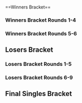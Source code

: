 {{DISPLAYTITLE:Kings of the North 4: ''Melee'' Singles Bracket}}{{SetGame|melee}}
{{tabs static
|name1=Overview
|link1=Kings of the North/4/Melee
|name2=Singles Bracket
|link2=Kings of the North/4/Melee/Singles Bracket
|name3=Doubles Bracket
|link3=Kings of the North/4/Melee/Doubles Bracket
|This=2
}}<br/>
==Winners Bracket==
===Winners Bracket Rounds 1-4===
{{128DEWBracketA
<!--Round of 128-->
|r1m1p1=Professor Pro |r1m1p1flag=gb |r1m1p1score={{win}} |r1m1win=1
|r1m1p2=Bye |r1m1p2flag= |r1m1p2score=
|r1m2p1=TylerD |r1m2p1flag= |r1m2p1score=0 |r1m2win=2
|r1m2p2=Shortin' Brek |r1m2p2flag= |r1m2p2score=2
|r1m3p1=Tydel |r1m3p1flag= |r1m3p1score={{win}} |r1m3win=1
|r1m3p2=Bye |r1m3p2flag= |r1m3p2score=
|r1m4p1=SQRL |r1m4p1flag= |r1m4p1score=2 |r1m4win=1
|r1m4p2=BPhantom |r1m4p2flag= |r1m4p2score=0
|r1m5p1=Inui |r1m5p1flag=us |r1m5p1score={{win}} |r1m5win=1
|r1m5p2=Bye |r1m5p2flag= |r1m5p2score=
|r1m6p1=DireDrop |r1m6p1flag= |r1m6p1score= |r1m6win=2
|r1m6p2=Xarann |r1m6p2flag= |r1m6p2score={{win}}
|r1m7p1=Sveet |r1m7p1flag= |r1m7p1score={{win}} |r1m7win=1
|r1m7p2=Bye |r1m7p2flag= |r1m7p2score=
|r1m8p1=Gundy |r1m8p1flag= |r1m8p1score=1 |r1m8win=2
|r1m8p2=Bobcat Duff |r1m8p2flag= |r1m8p2score=2
|r1m9p1=Vro |r1m9p1flag=us |r1m9p1score={{win}} |r1m9win=1
|r1m9p2=Bye |r1m9p2flag= |r1m9p2score=
|r1m10p1=Jacky |r1m10p1flag= |r1m10p1score=1 |r1m10win=2
|r1m10p2=Yankee |r1m10p2flag= |r1m10p2score=2
|r1m11p1=King Fedora |r1m11p1flag= |r1m11p1score={{win}} |r1m11win=1
|r1m11p2=Bye |r1m11p2flag= |r1m11p2score=
|r1m12p1=Chexr |r1m12p1flag= |r1m12p1score=2 |r1m12win=1
|r1m12p2=Feesh |r1m12p2flag= |r1m12p2score=0
|r1m13p1=Pseudo Turtle |r1m13p1flag= |r1m13p1score={{win}} |r1m13win=1
|r1m13p2=Bye |r1m13p2flag= |r1m13p2score=
|r1m14p1=Foxptions |r1m14p1flag= |r1m14p1score=2 |r1m14win=1
|r1m14p2=JustJoe |r1m14p2flag= |r1m14p2score=0
|r1m15p1=Ellis |r1m15p1flag= |r1m15p1score={{win}} |r1m15win=1
|r1m15p2=Bye |r1m15p2flag= |r1m15p2score=
|r1m16p1=Doughboy |r1m16p1flag= |r1m16p1score=0 |r1m16win=2
|r1m16p2=GioGio |r1m16p2flag= |r1m16p2score=2
|r1m17p1=Kels |r1m17p1flag=us |r1m17p1score={{win}} |r1m17win=1
|r1m17p2=Bye |r1m17p2flag= |r1m17p2score=
|r1m18p1=Gundersen |r1m18p1flag= |r1m18p1score=0 |r1m18win=2
|r1m18p2=Kuhls |r1m18p2flag= |r1m18p2score=2
|r1m19p1=Gerby |r1m19p1flag= |r1m19p1score={{win}} |r1m19win=1
|r1m19p2=Bye |r1m19p2flag= |r1m19p2score=
|r1m20p1=Triple R |r1m20p1flag=us |r1m20p1score=2 |r1m20win=1
|r1m20p2=LSDX |r1m20p2flag= |r1m20p2score=0
|r1m21p1=Markow |r1m21p1flag= |r1m21p1score={{win}} |r1m21win=1
|r1m21p2=Bye |r1m21p2flag= |r1m21p2score=
|r1m22p1=revpointo |r1m22p1flag= |r1m22p1score=2 |r1m22win=1
|r1m22p2=Jorge |r1m22p2flag= |r1m22p2score=0
|r1m23p1=Sago |r1m23p1flag=us |r1m23p1score={{win}} |r1m23win=1
|r1m23p2=Bye |r1m23p2flag= |r1m23p2score=
|r1m24p1=Moy |r1m24p1flag= |r1m24p1score=2 |r1m24win=1
|r1m24p2=ahampster |r1m24p2flag= |r1m24p2score=0
|r1m25p1=Fishaman P |r1m25p1flag= |r1m25p1score={{win}} |r1m25win=1
|r1m25p2=Bye |r1m25p2flag= |r1m25p2score=
|r1m26p1=Oven (not here) |r1m26p1flag= |r1m26p1score=0 |r1m26win=2
|r1m26p2=Lawngarms |r1m26p2flag= |r1m26p2score=2
|r1m27p1=Zicore |r1m27p1flag= |r1m27p1score={{win}} |r1m27win=1
|r1m27p2=Bye |r1m27p2flag= |r1m27p2score=
|r1m28p1=Portals |r1m28p1flag= |r1m28p1score=2 |r1m28win=1
|r1m28p2=Legendary TangMang |r1m28p2flag= |r1m28p2score=0
|r1m29p1=ORLY |r1m29p1flag=us |r1m29p1score={{win}} |r1m29win=1
|r1m29p2=Bye |r1m29p2flag= |r1m29p2score=
|r1m30p1=Eggy |r1m30p1flag= |r1m30p1score=2 |r1m30win=1
|r1m30p2=Flux |r1m30p2flag= |r1m30p2score=0
|r1m31p1=AbsentPage |r1m31p1flag=us |r1m31p1score={{win}} |r1m31win=1
|r1m31p2=Bye |r1m31p2flag= |r1m31p2score=
|r1m32p1=Starman |r1m32p1flag= |r1m32p1score=2 |r1m32win=1
|r1m32p2=flatline |r1m32p2flag= |r1m32p2score=0
|r1m33p1=The Moon |r1m33p1flag=us |r1m33p1score={{win}} |r1m33win=1
|r1m33p2=Bye |r1m33p2flag= |r1m33p2score=
|r1m34p1=Danil |r1m34p1flag= |r1m34p1score=2 |r1m34win=1
|r1m34p2=Spencer |r1m34p2flag= |r1m34p2score=0
|r1m35p1=Landry! |r1m35p1flag= |r1m35p1score={{win}} |r1m35win=1
|r1m35p2=Bye |r1m35p2flag= |r1m35p2score=
|r1m36p1=Der_Hund |r1m36p1flag= |r1m36p1score=2 |r1m36win=1
|r1m36p2=ScottyOB |r1m36p2flag= |r1m36p2score=0
|r1m37p1=Scythe |r1m37p1flag=us |r1m37p1score={{win}} |r1m37win=1
|r1m37p2=Bye |r1m37p2flag= |r1m37p2score=
|r1m38p1=GGDoe |r1m38p1flag= |r1m38p1score={{win}} |r1m38win=1
|r1m38p2=Inferno Jack |r1m38p2flag= |r1m38p2score=DQ
|r1m39p1=@TryceBlazer |r1m39p1flag= |r1m39p1score={{win}} |r1m39win=1
|r1m39p2=Bye |r1m39p2flag= |r1m39p2score=
|r1m40p1=Kyle |r1m40p1flag= |r1m40p1score=2 |r1m40win=1
|r1m40p2=Uncle Onion |r1m40p2flag= |r1m40p2score=0
|r1m41p1=G$ |r1m41p1flag=us |r1m41p1score={{win}} |r1m41win=1
|r1m41p2=Bye |r1m41p2flag= |r1m41p2score=
|r1m42p1=Yohobojoe |r1m42p1flag= |r1m42p1score=1 |r1m42win=2
|r1m42p2=Elephante |r1m42p2flag= |r1m42p2score=2
|r1m43p1=Will Pickles |r1m43p1flag= |r1m43p1score={{win}} |r1m43win=1
|r1m43p2=Bye |r1m43p2flag= |r1m43p2score=
|r1m44p1=Bawstin |r1m44p1flag= |r1m44p1score=2 |r1m44win=1
|r1m44p2=Simple |r1m44p2flag= |r1m44p2score=0
|r1m45p1=SanchAZ |r1m45p1flag= |r1m45p1score={{win}} |r1m45win=1
|r1m45p2=Bye |r1m45p2flag= |r1m45p2score=
|r1m46p1=Backwards_Hat |r1m46p1flag= |r1m46p1score=0 |r1m46win=2
|r1m46p2=3P BAABYY |r1m46p2flag= |r1m46p2score=2
|r1m47p1=Josh |r1m47p1flag= |r1m47p1score={{win}} |r1m47win=1
|r1m47p2=Bye |r1m47p2flag= |r1m47p2score=
|r1m48p1=Nox |r1m48p1flag= |r1m48p1score=2 |r1m48win=1
|r1m48p2=Slogs |r1m48p2flag= |r1m48p2score=0
|r1m49p1=Prince Abu |r1m49p1flag=us |r1m49p1score={{win}} |r1m49win=1
|r1m49p2=Bye |r1m49p2flag= |r1m49p2score=
|r1m50p1=MrBoffo |r1m50p1flag= |r1m50p1score=0 |r1m50win=2
|r1m50p2=Karma (Ostrich Glue) |r1m50p2flag= |r1m50p2score=2
|r1m51p1=PRZ |r1m51p1flag= |r1m51p1score={{win}} |r1m51win=1
|r1m51p2=Bye |r1m51p2flag= |r1m51p2score=
|r1m52p1=Wakenvape |r1m52p1flag= |r1m52p1score=2 |r1m52win=1
|r1m52p2=ThisSideDown |r1m52p2flag= |r1m52p2score=0
|r1m53p1=JR |r1m53p1flag= |r1m53p1score={{win}} |r1m53win=1
|r1m53p2=Bye |r1m53p2flag= |r1m53p2score=
|r1m54p1=Grasshoppa |r1m54p1flag= |r1m54p1score=2 |r1m54win=1
|r1m54p2=Thick Nickel |r1m54p2flag= |r1m54p2score=0
|r1m55p1=B.o.B |r1m55p1flag= |r1m55p1score={{win}} |r1m55win=1
|r1m55p2=Bye |r1m55p2flag= |r1m55p2score=
|r1m56p1=Ryou |r1m56p1flag= |r1m56p1score=2 |r1m56win=1
|r1m56p2=Narbs |r1m56p2flag= |r1m56p2score=0
|r1m57p1=Mundungu |r1m57p1flag=us |r1m57p1score={{win}} |r1m57win=1
|r1m57p2=Bye |r1m57p2flag= |r1m57p2score=
|r1m58p1=Flashburn 117 |r1m58p1flag= |r1m58p1score=0 |r1m58win=2
|r1m58p2=Shiro |r1m58p2flag= |r1m58p2score=2
|r1m59p1=Obi the Trillest |r1m59p1flag= |r1m59p1score={{win}} |r1m59win=1
|r1m59p2=Bye |r1m59p2flag= |r1m59p2score=
|r1m60p1=Tenrye |r1m60p1flag= |r1m60p1score=2 |r1m60win=1
|r1m60p2=DDHS |r1m60p2flag= |r1m60p2score=0
|r1m61p1=Iateyourpie |r1m61p1flag=us |r1m61p1score={{win}} |r1m61win=1
|r1m61p2=Bye |r1m61p2flag= |r1m61p2score=
|r1m62p1=Tales |r1m62p1flag= |r1m62p1score=0 |r1m62win=2
|r1m62p2=yuk |r1m62p2flag= |r1m62p2score=2
|r1m63p1=Solar Bear |r1m63p1flag= |r1m63p1score={{win}} |r1m63win=1
|r1m63p2=Bye |r1m63p2flag= |r1m63p2score=
|r1m64p1=Airy |r1m64p1flag= |r1m64p1score=2 |r1m64win=1
|r1m64p2=Intern |r1m64p2flag= |r1m64p2score=1

<!--Round of 64-->
|r2m1p1=Professor Pro |r2m1p1flag=gb |r2m1p1score=2 |r2m1win=1
|r2m1p2=Shortin' Brek |r2m1p2flag= |r2m1p2score=0
|r2m2p1=Tydel |r2m2p1flag= |r2m2p1score=1 |r2m2win=2
|r2m2p2=SQRL |r2m2p2flag= |r2m2p2score=2
|r2m3p1=Inui |r2m3p1flag=us |r2m3p1score=2 |r2m3win=1
|r2m3p2=Xarann |r2m3p2flag= |r2m3p2score=0
|r2m4p1=Sveet |r2m4p1flag= |r2m4p1score=2 |r2m4win=1
|r2m4p2=Bobcat Duff |r2m4p2flag= |r2m4p2score=0
|r2m5p1=Vro |r2m5p1flag=us |r2m5p1score=2 |r2m5win=1
|r2m5p2=Yankee |r2m5p2flag= |r2m5p2score=0
|r2m6p1=King Fedora |r2m6p1flag= |r2m6p1score=0 |r2m6win=2
|r2m6p2=Chexr |r2m6p2flag= |r2m6p2score=2
|r2m7p1=Pseudo Turtle |r2m7p1flag= |r2m7p1score=2 |r2m7win=1
|r2m7p2=Foxptions |r2m7p2flag= |r2m7p2score=0
|r2m8p1=Ellis |r2m8p1flag= |r2m8p1score=0 |r2m8win=2
|r2m8p2=GioGio |r2m8p2flag= |r2m8p2score=2
|r2m9p1=Kels |r2m9p1flag=us |r2m9p1score=2 |r2m9win=1
|r2m9p2=Kuhls |r2m9p2flag= |r2m9p2score=0
|r2m10p1=Gerby |r2m10p1flag= |r2m10p1score=0 |r2m10win=2
|r2m10p2=Triple R |r2m10p2flag=us |r2m10p2score=2
|r2m11p1=Markow |r2m11p1flag= |r2m11p1score=2 |r2m11win=1
|r2m11p2=revpointo |r2m11p2flag= |r2m11p2score=0
|r2m12p1=Sago |r2m12p1flag=us |r2m12p1score=2 |r2m12win=1
|r2m12p2=Moy |r2m12p2flag= |r2m12p2score=0
|r2m13p1=Fishaman P |r2m13p1flag= |r2m13p1score=2 |r2m13win=1
|r2m13p2=Lawngarms |r2m13p2flag= |r2m13p2score=1
|r2m14p1=Zicore |r2m14p1flag= |r2m14p1score=2 |r2m14win=1
|r2m14p2=Portals |r2m14p2flag= |r2m14p2score=0
|r2m15p1=ORLY |r2m15p1flag=us |r2m15p1score=2 |r2m15win=1
|r2m15p2=Eggy |r2m15p2flag= |r2m15p2score=1
|r2m16p1=AbsentPage |r2m16p1flag=us |r2m16p1score=2 |r2m16win=1
|r2m16p2=Starman |r2m16p2flag= |r2m16p2score=1
|r2m17p1=The Moon |r2m17p1flag=us |r2m17p1score={{win}} |r2m17win=1
|r2m17p2=Danil |r2m17p2flag= |r2m17p2score=DQ
|r2m18p1=Landry! |r2m18p1flag= |r2m18p1score=0 |r2m18win=2
|r2m18p2=Der_Hund |r2m18p2flag= |r2m18p2score=2
|r2m19p1=Scythe |r2m19p1flag=us |r2m19p1score=2 |r2m19win=1
|r2m19p2=GGDoe |r2m19p2flag= |r2m19p2score=0
|r2m20p1=@TryceBlazer |r2m20p1flag= |r2m20p1score=2 |r2m20win=1
|r2m20p2=Kyle |r2m20p2flag= |r2m20p2score=0
|r2m21p1=G$ |r2m21p1flag=us |r2m21p1score=2 |r2m21win=1
|r2m21p2=Elephante |r2m21p2flag= |r2m21p2score=0
|r2m22p1=Will Pickles |r2m22p1flag= |r2m22p1score=0 |r2m22win=2
|r2m22p2=Bawstin |r2m22p2flag= |r2m22p2score=2
|r2m23p1=SanchAZ |r2m23p1flag= |r2m23p1score=2 |r2m23win=1
|r2m23p2=3P BAABYY |r2m23p2flag= |r2m23p2score=0
|r2m24p1=Josh |r2m24p1flag= |r2m24p1score=2 |r2m24win=1
|r2m24p2=Nox |r2m24p2flag= |r2m24p2score=1
|r2m25p1=Prince Abu |r2m25p1flag=us |r2m25p1score=2 |r2m25win=1
|r2m25p2=Karma (Ostrich Glue) |r2m25p2flag= |r2m25p2score=0
|r2m26p1=PRZ |r2m26p1flag= |r2m26p1score=2 |r2m26win=1
|r2m26p2=Wakenvape |r2m26p2flag= |r2m26p2score=0
|r2m27p1=JR |r2m27p1flag= |r2m27p1score=2 |r2m27win=1
|r2m27p2=Grasshoppa |r2m27p2flag= |r2m27p2score=0
|r2m28p1=B.o.B |r2m28p1flag= |r2m28p1score=2 |r2m28win=1
|r2m28p2=Ryou |r2m28p2flag= |r2m28p2score=0
|r2m29p1=Mundungu |r2m29p1flag=us |r2m29p1score=2 |r2m29win=1
|r2m29p2=Shiro |r2m29p2flag= |r2m29p2score=0
|r2m30p1=Obi the Trillest |r2m30p1flag= |r2m30p1score=0 |r2m30win=2
|r2m30p2=Tenrye |r2m30p2flag= |r2m30p2score=2
|r2m31p1=Iateyourpie |r2m31p1flag=us |r2m31p1score=2 |r2m31win=1
|r2m31p2=yuk |r2m31p2flag= |r2m31p2score=0
|r2m32p1=Solar Bear |r2m32p1flag= |r2m32p1score=2 |r2m32win=1
|r2m32p2=Airy |r2m32p2flag= |r2m32p2score=1

<!--Round of 32-->
|r3m1p1=Professor Pro |r3m1p1flag=gb |r3m1p1score=2 |r3m1win=1
|r3m1p2=SQRL |r3m1p2flag= |r3m1p2score=0
|r3m2p1=Inui |r3m2p1flag=us |r3m2p1score=2 |r3m2win=1
|r3m2p2=Sveet |r3m2p2flag= |r3m2p2score=0
|r3m3p1=Vro |r3m3p1flag=us |r3m3p1score=2 |r3m3win=1
|r3m3p2=Chexr |r3m3p2flag= |r3m3p2score=0
|r3m4p1=Pseudo Turtle |r3m4p1flag= |r3m4p1score=2 |r3m4win=1
|r3m4p2=GioGio |r3m4p2flag= |r3m4p2score=0
|r3m5p1=Kels |r3m5p1flag=us |r3m5p1score=2 |r3m5win=1
|r3m5p2=Triple R |r3m5p2flag=us |r3m5p2score=0
|r3m6p1=Markow |r3m6p1flag= |r3m6p1score=2 |r3m6win=1
|r3m6p2=Sago |r3m6p2flag=us |r3m6p2score=0
|r3m7p1=Fishaman P |r3m7p1flag= |r3m7p1score=0 |r3m7win=2
|r3m7p2=Zicore |r3m7p2flag= |r3m7p2score=2
|r3m8p1=ORLY |r3m8p1flag=us |r3m8p1score=2 |r3m8win=1
|r3m8p2=AbsentPage |r3m8p2flag=us |r3m8p2score=0
|r3m9p1=The Moon |r3m9p1flag=us |r3m9p1score=2 |r3m9win=1
|r3m9p2=Der_Hund |r3m9p2flag= |r3m9p2score=0
|r3m10p1=Scythe |r3m10p1flag=us |r3m10p1score=2 |r3m10win=1
|r3m10p2=@TryceBlazer |r3m10p2flag= |r3m10p2score=0
|r3m11p1=G$ |r3m11p1flag=us |r3m11p1score=2 |r3m11win=1
|r3m11p2=Bawstin |r3m11p2flag= |r3m11p2score=0
|r3m12p1=SanchAZ |r3m12p1flag= |r3m12p1score=2 |r3m12win=1
|r3m12p2=Josh |r3m12p2flag= |r3m12p2score=0
|r3m13p1=Prince Abu |r3m13p1flag=us |r3m13p1score=2 |r3m13win=1
|r3m13p2=PRZ |r3m13p2flag= |r3m13p2score=1
|r3m14p1=JR |r3m14p1flag= |r3m14p1score=2 |r3m14win=1
|r3m14p2=B.o.B |r3m14p2flag= |r3m14p2score=0
|r3m15p1=Mundungu |r3m15p1flag=us |r3m15p1score=2 |r3m15win=1
|r3m15p2=Tenrye |r3m15p2flag= |r3m15p2score=1
|r3m16p1=Iateyourpie |r3m16p1flag=us |r3m16p1score=2 |r3m16win=1
|r3m16p2=Solar Bear |r3m16p2flag= |r3m16p2score=0

<!--Round of 16-->
|r4m1p1=Professor Pro |r4m1p1flag=gb |r4m1p1score=2 |r4m1win=1
|r4m1p2=Inui |r4m1p2flag=us |r4m1p2score=0
|r4m2p1=Vro |r4m2p1flag=us |r4m2p1score=2 |r4m2win=1
|r4m2p2=Pseudo Turtle |r4m2p2flag= |r4m2p2score=0
|r4m3p1=Kels |r4m3p1flag=us |r4m3p1score=2 |r4m3win=1
|r4m3p2=Markow |r4m3p2flag= |r4m3p2score=0
|r4m4p1=Zicore |r4m4p1flag= |r4m4p1score=0 |r4m4win=2
|r4m4p2=ORLY |r4m4p2flag=us |r4m4p2score=2
|r4m5p1=The Moon |r4m5p1flag=us |r4m5p1score=2 |r4m5win=1
|r4m5p2=Scythe |r4m5p2flag=us |r4m5p2score=0
|r4m6p1=G$ |r4m6p1flag=us |r4m6p1score=2 |r4m6win=1
|r4m6p2=SanchAZ |r4m6p2flag= |r4m6p2score=1
|r4m7p1=Prince Abu |r4m7p1flag=us |r4m7p1score=2 |r4m7win=1
|r4m7p2=JR |r4m7p2flag= |r4m7p2score=0
|r4m8p1=Mundungu |r4m8p1flag=us |r4m8p1score=2 |r4m8win=1
|r4m8p2=Iateyourpie |r4m8p2flag=us |r4m8p2score=0
}}
===Winners Bracket Rounds 5-6===
{{8DEWBracketA
|R1=Winners Round 5
|R2=Winners Round 6

<!-- Quarterfinals -->
|r1m1p1=Professor Pro |r1m1p1flag=gb |r1m1p1score=2
|r1m1p2=Vro |r1m1p2flag=us |r1m1p2score=1
|r1m1win=1

|r1m2p1=Kels |r1m2p1flag=us |r1m2p1score=2
|r1m2p2=ORLY |r1m2p2flag=us |r1m2p2score=0 
|r1m2win=1

|r1m3p1=The Moon |r1m3p1flag=us |r1m3p1score=2
|r1m3p2=G$ |r1m3p2flag=us |r1m3p2score=0
|r1m3win=1

|r1m4p1=Prince Abu |r1m4p1flag=us |r1m4p1score=2
|r1m4p2=Mundungu |r1m4p2flag=us |r1m4p2score=0 
|r1m4win=1

<!-- SEMIFINALS -->
|r2m1p1=Professor Pro |r2m1p1flag=gb |r2m1p1score=3
|r2m1p2=Kels |r2m1p2flag=us |r2m1p2score=1
|r2m1win=1

|r2m2p1=The Moon |r2m2p1flag=us |r2m2p1score=3
|r2m2p2=Prince Abu |r2m2p2flag=us |r2m2p2score=1
|r2m2win=1
}}
==Losers Bracket==
===Losers Bracket Rounds 1-5===
{{96DELBracketSmwA
|tourneylink=Kings of the North/4/Melee
|tourneyname=Kings of the North 4
|l1placement=65-96
|l2placement=49-64
|l3placement=33-48
|l4placement=25-32
|l5placement=17-24

<!--Round 1-->
|l1m1p1=Airy |l1m1p1flag= |l1m1p1score=2
|l1m1p2=TylerD |l1m1p2flag= |l1m1p2score=0
|l1m1win=1
|l1m2p1=yuk |l1m2p1flag= |l1m2p1score=2
|l1m2p2=BPhantom |l1m2p2flag= |l1m2p2score=0
|l1m2win=1
|l1m3p1=Obi the Trillest |l1m3p1flag= |l1m3p1score={{win}}
|l1m3p2=DireDrop |l1m3p2flag= |l1m3p2score=DQ
|l1m3win=1
|l1m4p1=Shiro |l1m4p1flag= |l1m4p1score=2
|l1m4p2=Gundy |l1m4p2flag= |l1m4p2score=0
|l1m4win=1
|l1m5p1=Ryou |l1m5p1flag= |l1m5p1score=2
|l1m5p2=Jacky |l1m5p2flag= |l1m5p2score=0
|l1m5win=1
|l1m6p1=Grasshoppa |l1m6p1flag= |l1m6p1score=2
|l1m6p2=Feesh |l1m6p2flag= |l1m6p2score=0
|l1m6win=1
|l1m7p1=Wakenvape |l1m7p1flag= |l1m7p1score=2
|l1m7p2=JustJoe |l1m7p2flag= |l1m7p2score=0
|l1m7win=1
|l1m8p1=Karma (Ostrich Glue) |l1m8p1flag= |l1m8p1score=2
|l1m8p2=Doughboy |l1m8p2flag= |l1m8p2score=0
|l1m8win=1
|l1m9p1=Nox |l1m9p1flag= |l1m9p1score=1
|l1m9p2=Gundersen |l1m9p2flag= |l1m9p2score=2
|l1m9win=2
|l1m10p1=3P BAABYY |l1m10p1flag= |l1m10p1score=0
|l1m10p2=LSDX |l1m10p2flag= |l1m10p2score=2
|l1m10win=2
|l1m11p1=Will Pickles |l1m11p1flag= |l1m11p1score=2
|l1m11p2=Jorge |l1m11p2flag= |l1m11p2score=0
|l1m11win=1
|l1m12p1=Elephante |l1m12p1flag= |l1m12p1score=2
|l1m12p2=ahampster |l1m12p2flag= |l1m12p2score=0
|l1m12win=1
|l1m13p1=Kyle |l1m13p1flag= |l1m13p1score={{win}}
|l1m13p2=Oven (not here) |l1m13p2flag= |l1m13p2score=DQ
|l1m13win=1
|l1m14p1=GGDoe |l1m14p1flag= |l1m14p1score=1
|l1m14p2=Legendary TangMang |l1m14p2flag= |l1m14p2score=2
|l1m14win=2
|l1m15p1=Landry! |l1m15p1flag= |l1m15p1score=2
|l1m15p2=Flux |l1m15p2flag= |l1m15p2score=0
|l1m15win=1
|l1m16p1=Danil |l1m16p1flag= |l1m16p1score=2
|l1m16p2=flatline |l1m16p2flag= |l1m16p2score=0
|l1m16win=1
|l1m17p1=Starman |l1m17p1flag= |l1m17p1score=2
|l1m17p2=Spencer |l1m17p2flag= |l1m17p2score=0
|l1m17win=1
|l1m18p1=Eggy |l1m18p1flag= |l1m18p1score=2
|l1m18p2=ScottyOB |l1m18p2flag= |l1m18p2score=0
|l1m18win=1
|l1m19p1=Portals |l1m19p1flag= |l1m19p1score={{win}}
|l1m19p2=Inferno Jack |l1m19p2flag= |l1m19p2score=DQ
|l1m19win=1
|l1m20p1=Lawngarms |l1m20p1flag= |l1m20p1score=2
|l1m20p2=Uncle Onion |l1m20p2flag= |l1m20p2score=1
|l1m20win=1
|l1m21p1=Moy |l1m21p1flag= |l1m21p1score={{win}}
|l1m21p2=Yohobojoe |l1m21p2flag= |l1m21p2score=DQ
|l1m21win=1
|l1m22p1=revpointo |l1m22p1flag= |l1m22p1score=2
|l1m22p2=Simple |l1m22p2flag= |l1m22p2score=0
|l1m22win=1
|l1m23p1=Gerby |l1m23p1flag= |l1m23p1score=2
|l1m23p2=Backwards_Hat |l1m23p2flag= |l1m23p2score=1
|l1m23win=1
|l1m24p1=Kuhls |l1m24p1flag= |l1m24p1score=2
|l1m24p2=Slogs |l1m24p2flag= |l1m24p2score=0
|l1m24win=1
|l1m25p1=Ellis |l1m25p1flag= |l1m25p1score=DQ
|l1m25p2=MrBoffo |l1m25p2flag= |l1m25p2score={{win}}
|l1m25win=2
|l1m26p1=Foxptions |l1m26p1flag= |l1m26p1score=2
|l1m26p2=ThisSideDown |l1m26p2flag= |l1m26p2score=0
|l1m26win=1
|l1m27p1=King Fedora |l1m27p1flag= |l1m27p1score=2
|l1m27p2=Thick Nickel |l1m27p2flag= |l1m27p2score=0
|l1m27win=1
|l1m28p1=Yankee |l1m28p1flag= |l1m28p1score=2
|l1m28p2=Narbs |l1m28p2flag= |l1m28p2score=0
|l1m28win=1
|l1m29p1=Bobcat Duff |l1m29p1flag= |l1m29p1score=0
|l1m29p2=Flashburn 117 |l1m29p2flag= |l1m29p2score=2
|l1m29win=2
|l1m30p1=Xarann |l1m30p1flag= |l1m30p1score=1
|l1m30p2=DDHS |l1m30p2flag= |l1m30p2score=2
|l1m30win=2
|l1m31p1=Tydel |l1m31p1flag= |l1m31p1score=2
|l1m31p2=Tales |l1m31p2flag= |l1m31p2score=0
|l1m31win=1
|l1m32p1=Shortin' Brek |l1m32p1flag= |l1m32p1score=2
|l1m32p2=Intern |l1m32p2flag= |l1m32p2score=1
|l1m32win=1

<!--Round 2-->
|l2m1p1=Airy |l2m1p1flag= |l2m1p1score=0
|l2m1p2=yuk |l2m1p2flag= |l2m1p2score=2
|l2m1win=2
|l2m2p1=Obi the Trillest |l2m2p1flag= |l2m2p1score=2
|l2m2p2=Shiro |l2m2p2flag= |l2m2p2score=0
|l2m2win=1
|l2m3p1=Ryou |l2m3p1flag= |l2m3p1score=0
|l2m3p2=Grasshoppa |l2m3p2flag= |l2m3p2score=2
|l2m3win=2
|l2m4p1=Wakenvape |l2m4p1flag= |l2m4p1score=0
|l2m4p2=Karma (Ostrich Glue) |l2m4p2flag= |l2m4p2score=2
|l2m4win=2
|l2m5p1=Gundersen |l2m5p1flag= |l2m5p1score=2
|l2m5p2=LSDX |l2m5p2flag= |l2m5p2score=1
|l2m5win=1
|l2m6p1=Will Pickles |l2m6p1flag= |l2m6p1score=0
|l2m6p2=Elephante |l2m6p2flag= |l2m6p2score=2
|l2m6win=2
|l2m7p1=Kyle |l2m7p1flag= |l2m7p1score=2
|l2m7p2=Legendary TangMang |l2m7p2flag= |l2m7p2score=0
|l2m7win=1
|l2m8p1=Landry! |l2m8p1flag= |l2m8p1score=2
|l2m8p2=Danil |l2m8p2flag= |l2m8p2score=0
|l2m8win=1
|l2m9p1=Starman |l2m9p1flag= |l2m9p1score=0
|l2m9p2=Eggy |l2m9p2flag= |l2m9p2score=2
|l2m9win=2
|l2m10p1=Portals |l2m10p1flag= |l2m10p1score=2
|l2m10p2=Lawngarms |l2m10p2flag= |l2m10p2score=1
|l2m10win=1
|l2m11p1=Moy |l2m11p1flag= |l2m11p1score=2
|l2m11p2=revpointo |l2m11p2flag= |l2m11p2score=0
|l2m11win=1
|l2m12p1=Gerby |l2m12p1flag= |l2m12p1score=0
|l2m12p2=Kuhls |l2m12p2flag= |l2m12p2score=2
|l2m12win=2
|l2m13p1=MrBoffo |l2m13p1flag= |l2m13p1score=0
|l2m13p2=Foxptions |l2m13p2flag= |l2m13p2score=2
|l2m13win=2
|l2m14p1=King Fedora |l2m14p1flag= |l2m14p1score=2
|l2m14p2=Yankee |l2m14p2flag= |l2m14p2score=1
|l2m14win=1
|l2m15p1=Flashburn 117 |l2m15p1flag= |l2m15p1score=2
|l2m15p2=DDHS |l2m15p2flag= |l2m15p2score=0
|l2m15win=1
|l2m16p1=Tydel |l2m16p1flag= |l2m16p1score=2
|l2m16p2=Shortin' Brek |l2m16p2flag= |l2m16p2score=1
|l2m16win=1

<!--Round 3-->
|l3m1p1=AbsentPage |l3m1p1flag=us |l3m1p1score=2
|l3m1p2=yuk |l3m1p2flag= |l3m1p2score=0
|l3m1win=1
|l3m2p1=Fishaman P |l3m2p1flag= |l3m2p1score=1
|l3m2p2=Obi the Trillest |l3m2p2flag= |l3m2p2score=2
|l3m2win=2
|l3m3p1=Sago |l3m3p1flag=us |l3m3p1score=2
|l3m3p2=Grasshoppa |l3m3p2flag= |l3m3p2score=0
|l3m3win=1
|l3m4p1=Triple R |l3m4p1flag=us |l3m4p1score=2
|l3m4p2=Karma (Ostrich Glue) |l3m4p2flag= |l3m4p2score=1
|l3m4win=1
|l3m5p1=GioGio |l3m5p1flag= |l3m5p1score=1
|l3m5p2=Gundersen |l3m5p2flag= |l3m5p2score=2
|l3m5win=2
|l3m6p1=Chexr |l3m6p1flag= |l3m6p1score=2
|l3m6p2=Elephante |l3m6p2flag= |l3m6p2score=1
|l3m6win=1
|l3m7p1=Sveet |l3m7p1flag= |l3m7p1score=2
|l3m7p2=Kyle |l3m7p2flag= |l3m7p2score=0
|l3m7win=1
|l3m8p1=SQRL |l3m8p1flag= |l3m8p1score=0
|l3m8p2=Landry! |l3m8p2flag= |l3m8p2score=2
|l3m8win=2
|l3m9p1=Solar Bear |l3m9p1flag= |l3m9p1score=0
|l3m9p2=Eggy |l3m9p2flag= |l3m9p2score=2
|l3m9win=2
|l3m10p1=Tenrye |l3m10p1flag= |l3m10p1score=2
|l3m10p2=Portals |l3m10p2flag= |l3m10p2score=0
|l3m10win=1
|l3m11p1=B.o.B |l3m11p1flag= |l3m11p1score=2
|l3m11p2=Moy |l3m11p2flag= |l3m11p2score=1
|l3m11win=1
|l3m12p1=PRZ |l3m12p1flag= |l3m12p1score=2
|l3m12p2=Kuhls |l3m12p2flag= |l3m12p2score=1
|l3m12win=1
|l3m13p1=Josh |l3m13p1flag= |l3m13p1score=2
|l3m13p2=Foxptions |l3m13p2flag= |l3m13p2score=0
|l3m13win=1
|l3m14p1=Bawstin |l3m14p1flag= |l3m14p1score=2
|l3m14p2=King Fedora |l3m14p2flag= |l3m14p2score=0
|l3m14win=1
|l3m15p1=@TryceBlazer |l3m15p1flag= |l3m15p1score=2
|l3m15p2=Flashburn 117 |l3m15p2flag= |l3m15p2score=0
|l3m15win=1
|l3m16p1=Der_Hund |l3m16p1flag= |l3m16p1score=2
|l3m16p2=Tydel |l3m16p2flag= |l3m16p2score=0
|l3m16win=1

<!--Round 4-->
|l4m1p1=AbsentPage |l4m1p1flag=us |l4m1p1score=2
|l4m1p2=Obi the Trillest |l4m1p2flag= |l4m1p2score=0
|l4m1win=1
|l4m2p1=Sago |l4m2p1flag=us |l4m2p1score=0
|l4m2p2=Triple R |l4m2p2flag=us |l4m2p2score=2
|l4m2win=2
|l4m3p1=Gundersen |l4m3p1flag= |l4m3p1score=2
|l4m3p2=Chexr |l4m3p2flag= |l4m3p2score=1
|l4m3win=1
|l4m4p1=Sveet |l4m4p1flag= |l4m4p1score=2
|l4m4p2=Landry! |l4m4p2flag= |l4m4p2score=0
|l4m4win=1
|l4m5p1=Eggy |l4m5p1flag= |l4m5p1score=2
|l4m5p2=Tenrye |l4m5p2flag= |l4m5p2score=0
|l4m5win=1
|l4m6p1=B.o.B |l4m6p1flag= |l4m6p1score=1
|l4m6p2=PRZ |l4m6p2flag= |l4m6p2score=2
|l4m6win=2
|l4m7p1=Josh |l4m7p1flag= |l4m7p1score=2
|l4m7p2=Bawstin |l4m7p2flag= |l4m7p2score=1
|l4m7win=1
|l4m8p1=@TryceBlazer |l4m8p1flag= |l4m8p1score=2
|l4m8p2=Der_Hund |l4m8p2flag= |l4m8p2score=0
|l4m8win=1

<!--Round 5-->
|l5m1p1=Scythe |l5m1p1flag=us |l5m1p1score=1
|l5m1p2=AbsentPage |l5m1p2flag=us |l5m1p2score=2
|l5m1win=2
|l5m2p1=SanchAZ |l5m2p1flag= |l5m2p1score=1
|l5m2p2=Triple R |l5m2p2flag=us |l5m2p2score=2
|l5m2win=2
|l5m3p1=JR |l5m3p1flag= |l5m3p1score=2
|l5m3p2=Gundersen |l5m3p2flag= |l5m3p2score=1
|l5m3win=1
|l5m4p1=Iateyourpie |l5m4p1flag=us |l5m4p1score=0
|l5m4p2=Sveet |l5m4p2flag= |l5m4p2score=2
|l5m4win=2
|l5m5p1=Inui |l5m5p1flag=us |l5m5p1score=2
|l5m5p2=Eggy |l5m5p2flag= |l5m5p2score=1
|l5m5win=1
|l5m6p1=Pseudo Turtle |l5m6p1flag= |l5m6p1score=2
|l5m6p2=PRZ |l5m6p2flag= |l5m6p2score=0
|l5m6win=1
|l5m7p1=Markow |l5m7p1flag= |l5m7p1score=2
|l5m7p2=Josh |l5m7p2flag= |l5m7p2score=0
|l5m7win=1
|l5m8p1=Zicore |l5m8p1flag= |l5m8p1score=2
|l5m8p2=@TryceBlazer |l5m8p2flag= |l5m8p2score=1
|l5m8win=1
}}
===Losers Bracket Rounds 6-9===
{{16DELBracketSmwA
|tourneylink=Kings of the North/4/Melee
|tourneyname=Kings of the North 4
|l1placement=13-16
|l2placement=9-12
|l3placement=7-8
|l4placement=5-6
|L1=Losers Round 6
|L2=Losers Round 7
|L3=Losers Round 8
|L4=Losers Round 9

<!-- Round 1 -->
|l1m1p1=AbsentPage |l1m1p1flag=us |l1m1p1score=2
|l1m1p2=Triple R |l1m1p2flag=us |l1m1p2score=0
|l1m1win=1

|l1m2p1=JR |l1m2p1flag= |l1m2p1score=0
|l1m2p2=Sveet |l1m2p2flag= |l1m2p2score=2 
|l1m2win=2

|l1m3p1=Inui |l1m3p1flag=us |l1m3p1score=2
|l1m3p2=Pseudo Turtle |l1m3p2flag= |l1m3p2score=1
|l1m3win=1

|l1m4p1=Markow |l1m4p1flag= |l1m4p1score=2
|l1m4p2=Zicore |l1m4p2flag= |l1m4p2score=0 
|l1m4win=1

<!-- Round 2 -->
|l2m1p1=Vro |l2m1p1flag=us |l2m1p1score=2
|l2m1p2=AbsentPage |l2m1p2flag=us |l2m1p2score=0
|l2m1win=1

|l2m2p1=ORLY |l2m2p1flag=us |l2m2p1score=2
|l2m2p2=Sveet |l2m2p2flag= |l2m2p2score=0
|l2m2win=1

|l2m3p1=G$ |l2m3p1flag=us |l2m3p1score=2
|l2m3p2=Inui |l2m3p2flag=us |l2m3p2score=0
|l2m3win=1

|l2m4p1=Mundungu |l2m4p1flag=us |l2m4p1score=2
|l2m4p2=Markow |l2m4p2flag= |l2m4p2score=1
|l2m4win=1

<!-- Round 3 -->
|l3m1p1=Vro |l3m1p1flag=us |l3m1p1score=2
|l3m1p2=ORLY |l3m1p2flag=us |l3m1p2score=3
|l3m1win=2

|l3m2p1=G$ |l3m2p1flag=us |l3m2p1score=3
|l3m2p2=Mundungu |l3m2p2flag=us |l3m2p2score=0
|l3m2win=1

<!-- Round 4 -->
|l4m1p1=Prince Abu |l4m1p1flag=us |l4m1p1score=3
|l4m1p2=ORLY |l4m1p2flag=us |l4m1p2score=0
|l4m1win=1

|l4m2p1=Kels |l4m2p1flag=us |l4m2p1score=3
|l4m2p2=G$ |l4m2p2flag=us |l4m2p2score=2
|l4m2win=1
}}
<onlyinclude>
==Final Singles Bracket==
{{DEFinalSmwBracket
|tourneylink=Kings of the North/4/Melee
|tourneyname=Kings of the North 4
|l1placement=4
|r2placement=3
|r3loserplacement=2
|r3winnerplacement=1
|export_score=true

<!-- FROM WINNERS -->
|r1m1p1=Professor Pro |r1m1p1flag=gb |r1m1p1score=3
|r1m1p2=The Moon |r1m1p2flag=us |r1m1p2score=1
|r1m1win=1

<!-- FROM LOSERS -->
|l1m1p1=Prince Abu |l1m1p1flag=us |l1m1p1score=2
|l1m1p2=Kels |l1m1p2flag=us |l1m1p2score=3
|l1m1win=2

<!-- LOSERS FINALS -->
|r2m1p1=The Moon |r2m1p1flag=us |r2m1p1score=3
|r2m1p2=Kels |r2m1p2flag=us |r2m1p2score=1
|r2m1win=1

<!-- GRAND FINALS -->
|r3m1p1=Professor Pro |r3m1p1flag=gb |r3m1p1score=1 |r3m2p1score=1
|r3m1p2=The Moon |r3m1p2flag=us |r3m1p2score=3 |r3m2p2score=3
|r3m1win=2
}}
</onlyinclude>
